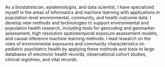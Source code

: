 As a biostatistician, epidemiologist, and data scientist, I have specialized myself in the areas of informatics and machine learning with applications in population-level environmental, community, and health outcome data.
I develop new methods and technologies to support environmental and population health research, including tools for geocoding and geomarker assessment, high resolution spatiotemporal exposure assessment models, and causal inference machine learning methods.
I lead research on the roles of environmental exposures and community characteristics on pediatric psychiatric health by applying these methods and tools to large databases of electronic health records, observational cohort studies, clinical registries, and vital records.
